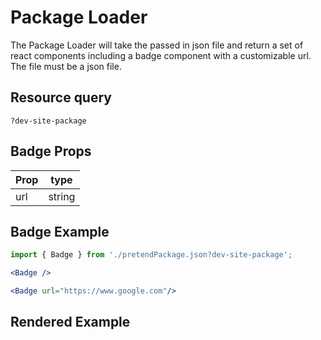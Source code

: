 
# Package Loader

The Package Loader will take the passed in json file and return a set of react components including a badge component with a customizable url.
The file must be a json file.

## Resource query

`?dev-site-package`

## Badge Props

Prop | type
--- | ---
url | string

## Badge Example

```jsx
import { Badge } from './pretendPackage.json?dev-site-package';

<Badge />

<Badge url="https://www.google.com"/>
```
## Rendered Example

<Badge />

<Badge url="https://www.google.com"/>

<SrcCode />
